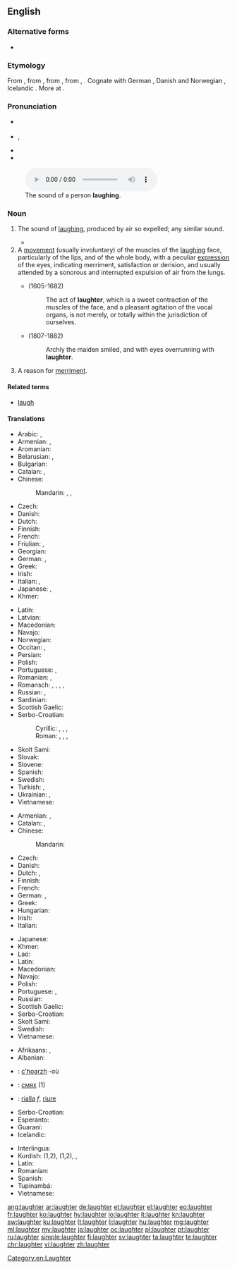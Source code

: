 ==English==

===Alternative forms===
* {{l|en|laughtre}} {{qualifier|obsolete}}

===Etymology===
From {{etyl|enm|en}}, from {{etyl|ang|en}} {{term|hleahtor||laughter, jubilation, derision|lang=ang}}, from {{etyl|gem-pro|en}} {{m|gem-pro|*hlahtraz||laughter}}, from {{etyl|ine-pro|en}} {{m|ine-pro|*klek-}}, {{m|ine-pro|*kleg-||to shout}}. Cognate with German {{term|Gelächter||laughter, hilarity, merriment|lang=de}}, Danish and Norwegian {{term|latter||laughter|lang=da}}, Icelandic {{term|hlátur||laughter|lang=is}}. More at {{l|en|laugh}}.

===Pronunciation===
* {{a|UK}} {{IPA|/ˈlɑːftə/|lang=en}}
* {{a|US}} {{enPR|lăfʹtər}}, {{IPA|/ˈlæftɚ/|lang=en}}
* {{audio|en-us-laughter.ogg|Audio (US)|lang=en}}
* {{rhymes|ɑːftə(r)|lang=en}}

[[File:Laughter.ogg|thumb|The sound of a person '''laughing'''.]]
===Noun===
{{wikipedia}}
{{en-noun|-|s}}

# The sound of [[laugh]]ing, produced by air so expelled; any similar sound.
#: {{ux|en|Their loud '''laughter''' betrayed their presence.}}
#*{{quote-book|year=1899|author={{w|Stephen Crane}}
|title=[[s:Twelve O'Clock|Twelve O'Clock]]|chapter=1
|passage=There was some '''laughter''', and Roddle was left free to expand his ideas on the periodic visits of cowboys to the town.}}
# A [[movement]] (usually involuntary) of the muscles of the [[laugh]]ing face, particularly of the lips, and of the whole body, with a peculiar [[expression]] of the eyes, indicating merriment, satisfaction or derision, and usually attended by a sonorous and interrupted expulsion of air from the lungs.
#* {{w|Thomas Browne}} (1605-1682)
#*: The act of '''laughter''', which is a sweet contraction of the muscles of the face, and a pleasant agitation of the vocal organs, is not merely, or totally within the jurisdiction of ourselves.
#* {{w|Henry Wadsworth Longfellow}} (1807-1882)
#*: Archly the maiden smiled, and with eyes overrunning with '''laughter'''.
# {{label|en|archaic}} A reason for [[merriment]].

====Related terms====
* [[laugh]]

====Translations====
{{trans-top|sound (as) of laughing}}
* Arabic: {{t|ar|ضَحِك|m}}, {{t|ar|ضِحْك|m}}
* Armenian: {{t|hy|քրքիջ}}, {{t|hy|ծիծաղ}}
* Aromanian: {{t|rup|arãs}}
* Belarusian: {{t|be|смех|m|sc=Cyrl}}, {{t|be|ро́гат|m|sc=Cyrl}}
* Bulgarian: {{t+|bg|смях|m|sc=Cyrl}}
* Catalan: {{t+|ca|riure}}, {{t|ca|rialla}}
* Chinese:
*: Mandarin: {{t+|cmn|笑聲|sc=Hani}}, {{t+|cmn|笑声|tr=xiàoshēng|sc=Hani}}, {{qualifier|onomatopoeic}} {{t+|cmn|嘿嘿|tr=hēihēi|sc=Hani}}
* Czech: {{t+|cs|smích|m}}
* Danish: {{t|da|latter|c}}
* Dutch: {{t+|nl|gelach|n}}
* Finnish: {{t+|fi|nauru}}
* French: {{t+|fr|rire|m}}
* Friulian: {{t|fur|ridade}}, {{t|fur|ridi}}
* Georgian: {{t|ka|სიცილი}}
* German: {{t+|de|Gelächter|n}}, {{t+|de|Lachen|n}}
* Greek: {{t+|el|γέλιο|n}}
* Irish: {{t|ga|gáire|m}}
* Italian: {{t+|it|risata|f}}, {{t+|it|riso|m}}
* Japanese: {{t+|ja|笑い声|tr=わらいごえ, waraigoe}}, {{t|ja|笑い|tr=わらい, warai}}
* Khmer: {{t+|km|សំណើច|tr=sɑmnaəc|sc=Khmr}}
{{trans-mid}}
* Latin: {{t|la|risus|m}}
* Latvian: {{t|lv|smiekli|m-p}}
* Macedonian: {{t|mk|смеа|f|tr=sméa|sc=Cyrl}}
* Navajo: {{t|nv|dloh}}
* Norwegian: {{t+|no|latter}}
* Occitan: {{t+|oc|ris}}, {{t|oc|risada}}
* Persian: {{t+|fa|خنده|tr=xande|sc=fa-Arab}}
* Polish: {{t+|pl|śmiech|m}}
* Portuguese: {{t+|pt|risada|f}}, {{t|pt|risos|m}}
* Romanian: {{t+|ro|râs|n}}, {{t+|ro|râset}}
* Romansch: {{t|rm|riez}}, {{t|rm|riöz}}, {{t|rm|riem}}, {{t|rm|risada}}, {{t|rm|risaglia}}
* Russian: {{t+|ru|смех|m}}, {{t+|ru|хо́хот|m}}
* Sardinian: {{t|sc|risida}}
* Scottish Gaelic: {{t|gd|gàire|f}}
* Serbo-Croatian:
*: Cyrillic: {{t|sh|сме̑х|m}}, {{t|sh|смије̑х|m}}, {{t|sh|хихот|m}}, {{t|sh|кикот|m}}
*: Roman: {{t|sh|smȇh|m}}, {{t|sh|smijȇh|m}}, {{t|sh|hȉhōt|m}}, {{t|sh|kȉkōt|m}}
* Skolt Sami: {{t|sms|smiâhh}}
* Slovak: {{t|sk|smiech|m}}
* Slovene: {{t+|sl|smeh|m}}
* Spanish: {{t+|es|risa}}
* Swedish: {{t+|sv|skratt|n}}
* Turkish: {{t+|tr|kahkaha}}, {{t+|tr|gülüş}}
* Ukrainian: {{t|uk|сміх|m|sc=Cyrl}}, {{t|uk|ре́гіт|m|sc=Cyrl}}
* Vietnamese: {{t-needed|vi}}
{{trans-bottom}}

{{trans-top|movement of the muscles of the laughing face}}
* Armenian: {{t|hy|ծիծաղ}}, {{t|hy|քրքիջ}}
* Catalan: {{t|ca|rialla|f}}, {{t+|ca|riure|m}}
* Chinese:
*: Mandarin: {{t+|cmn|笑|tr=xiào|sc=Hani}}
* Czech: {{t+|cs|smích|m}}
* Danish: {{t|da|grin|n}}
* Dutch: {{t+|nl|gelach|n}}, {{t+|nl|lachen|n}}
* Finnish: {{t+|fi|nauru}}
* French: {{t+|fr|rire|m}}
* German: {{t+|de|Gelächter|n}}, {{t+|de|Lachen|n}}
* Greek: {{t+|el|γέλιο|n}}
* Hungarian: {{t+|hu|nevetés}}
* Irish: {{t|ga|gáire|m}}
* Italian: {{t+|it|risata|f}}
{{trans-mid}}
* Japanese: {{t|ja|笑い|tr=わらい, warai}}
* Khmer: {{t-needed|km}}
* Lao: {{t|lo|ສຽງຫົວ|tr=siang-hua|sc=Laoo}}
* Latin: {{t|la|risus|m}}
* Macedonian: {{t|mk|смеа|f|tr=sméa|sc=Cyrl}}
* Navajo: {{t|nv|dloh}}
* Polish: {{t+|pl|śmiech|m}}
* Portuguese: {{t+|pt|risada|f}}, {{t|pt|riso|m}}
* Russian: {{t+|ru|смех|m}}
* Scottish Gaelic: {{t|gd|gàire|f}}
* Serbo-Croatian: {{t|sh|smijȇh|m}}
* Skolt Sami: {{t|sms|smiâhh}}
* Swedish: {{t+|sv|skratt|n}}
* Vietnamese: {{t-needed|vi}}
{{trans-bottom}}

{{checktrans-top}}
* Afrikaans: {{t-check|af|lag}}, {{t-check|af|gelag}}
* Albanian: {{t-check|sq|gaz|m}}
* {{ttbc|br}}: [[c'hoarzh]] {{g|m}} -où
* {{ttbc|bg}}: [[смях]] {{g|m}} (1)
* {{ttbc|ca}}: [[rialla]] ''f'', [[riure]] {{g|m}}
* Serbo-Croatian: {{t-check|sh|smijeh|m}}
* Esperanto: {{t-check|eo|ridado}}
* Guaraní: {{t-check|gn|puka}}
* Icelandic: {{t-check|is|hlátur|m}}
{{trans-mid}}
* Interlingua: {{t-check|ia|riso}}
* Kurdish: {{t+check|ku|ken}} {{g|m}} (1,2), {{t+check|ku|kenîn}} {{g|f}} (1,2), {{t+check|ku|پێکه‌نین}}, {{t-check|ku|قاقاو پێکه‌نین}}
* Latin: {{t-check|la|risus|m}}
* Romanian: {{t-check|ro|râs|n}}
* Spanish: {{t-check|es|risa|f}}
* Tupinambá: {{t-check|tpn|puká}}
* Vietnamese: {{t-check|vi|tiếng cười}}
{{trans-bottom}}

[[Category:en:Laughter]]

[[ang:laughter]]
[[ar:laughter]]
[[de:laughter]]
[[et:laughter]]
[[el:laughter]]
[[eo:laughter]]
[[fr:laughter]]
[[ko:laughter]]
[[hy:laughter]]
[[io:laughter]]
[[it:laughter]]
[[kn:laughter]]
[[sw:laughter]]
[[ku:laughter]]
[[lt:laughter]]
[[li:laughter]]
[[hu:laughter]]
[[mg:laughter]]
[[ml:laughter]]
[[my:laughter]]
[[ja:laughter]]
[[oc:laughter]]
[[pl:laughter]]
[[pt:laughter]]
[[ru:laughter]]
[[simple:laughter]]
[[fi:laughter]]
[[sv:laughter]]
[[ta:laughter]]
[[te:laughter]]
[[chr:laughter]]
[[vi:laughter]]
[[zh:laughter]]